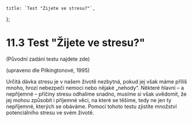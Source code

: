 
    title: `Test "Žijete ve stresu?"`,
};

# 11.3 Test "Žijete ve stresu?"

(Původní zadání testu najdete <Link href="/doc/texty_k_zamysleni.pdf" file>zde</Link>)

(upraveno dle Pilkingtonové, 1995)

Určitá dávka stresu je v našem životě nezbytná, pokud jej však máme příliš mnoho, hrozí nebezpečí nemoci nebo nějaké „nehody“. Některé hlavní – a nepříjemné – příčiny stresu odhalíme snadno, musíme si však uvědomit, že jej mohou způsobit i příjemné věci, na které se těšíme, tedy ne jen ty nepříjemné, kterých se obáváme. Pomocí tohoto testu zjistíte množství potenciálního stresu ve svém životě.

<Test/>